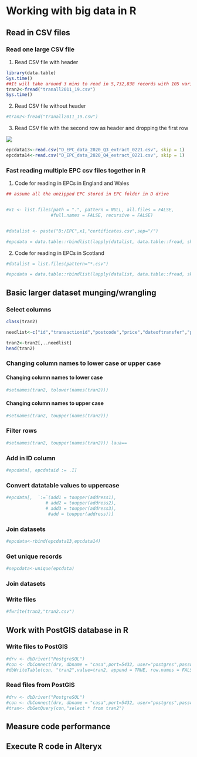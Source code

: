 # Working with big data in R

## Read in CSV files

### Read one large CSV file 

(1) Read CSV file with header

```r
library(data.table)
Sys.time()
##It will take around 3 mins to read in 5,732,838 records with 105 variables
tran2<-fread("tranall2011_19.csv")
Sys.time()
```



(2) Read CSV file without header

```r

#tran2<-fread("tranall2011_19.csv")

```

(3) Read CSV file with the second row as header and dropping the first row
<center>

![](sepc.png)
</center>
```r

epcdata13<-read.csv("D_EPC_data_2020_Q3_extract_0221.csv", skip = 1)
epcdata14<-read.csv("D_EPC_data_2020_Q4_extract_0221.csv", skip = 1)

```


### Fast reading multiple EPC csv files together in R

(1) Code for reading in EPCs in England and Wales
```r
## assume all the unzipped EPC stored in EPC folder in D drive


#x1 <- list.files(path = ".", pattern = NULL, all.files = FALSE,
                 #full.names = FALSE, recursive = FALSE)


#datalist <- paste("D:/EPC",x1,"certificates.csv",sep="/")

#epcdata = data.table::rbindlist(lapply(datalist, data.table::fread, showProgress = FALSE))

```

(2) Code for reading in EPCs in Scotland

```r
#datalist = list.files(pattern="*.csv")

#epcdata = data.table::rbindlist(lapply(datalist, data.table::fread, skip=1,showProgress = FALSE))

```


## Basic larger dataset munging/wrangling
### Select columns

```r

class(tran2)

needlist<-c("id","transactionid","postcode","price","dateoftransfer","propertytype","msoa11","laua","tfarea","numberrooms","priceper","CURRENT_ENERGY_EFFICIENCY","POTENTIAL_ENERGY_RATING","WALLS_ENERGY_EFF")

tran2<-tran2[,..needlist]
head(tran2)
```


### Changing column names to lower case or upper case
#### Changing column names to lower case
```r

#setnames(tran2, tolower(names(tran2)))

```


#### Changing column names to upper case

```r

#setnames(tran2, toupper(names(tran2)))

```


### Filter rows

```r

#setnames(tran2, toupper(names(tran2))) laua==

```

### Add in ID column
```r

#epcdata[, epcdataid := .I]

```

### Convert datatable values to uppercase
```r

#epcdata[,  `:=`(add1 = toupper(address1),
               # add2 = toupper(address2),
               # add3 = toupper(address3),
                #add = toupper(address))]

```

### Join datasets
```r

#epcdata<-rbind(epcdata13,epcdata14)

```


### Get unique records
```r

#sepcdata<-unique(epcdata)

```



### Join datasets




### Write files
```r

#fwrite(tran2,"tran2.csv")


```



## Work with PostGIS database in R
### Write files to PostGIS
```r

#drv <- dbDriver("PostgreSQL")
#con <- dbConnect(drv, dbname = "casa",port=5432, user="postgres",password=******)
#dbWriteTable(con, "tran2",value=tran2, append = TRUE, row.names = FALSE)

```


### Read files from PostGIS
```r

#drv <- dbDriver("PostgreSQL")
#con <- dbConnect(drv, dbname = "casa",port=5432, user="postgres",password=******)
#tran<- dbGetQuery(con,"select * from tran2") 

```


## Measure code performance

### 


###

## Execute R code in Alteryx 